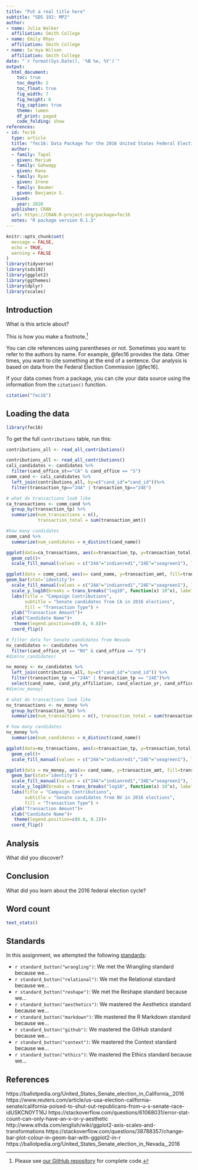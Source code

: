 ```yaml
---
title: "Put a real title here"
subtitle: "SDS 192: MP2"
author: 
- name: Julia Walker
  affiliation: Smith College
- name: Emily Rhyu
  affiliation: Smith College
- name: Sa'mya Wilson
  affiliation: Smith College
date: "`r format(Sys.Date(), '%B %e, %Y')`"
output: 
  html_document:
    toc: true
    toc_depth: 2
    toc_float: true
    fig_width: 7
    fig_height: 6
    fig_caption: true
    theme: lumen
    df_print: paged
    code_folding: show
references:
- id: fec16
  type: article
  title: "fec16: Data Package for the 2016 United States Federal Elections"
  author: 
  - family: Tapal
    given: Marium
  - family: Gahwagy
    given: Rana
  - family: Ryan
    given: Irene
  - family: Baumer
    given: Benjamin S.
  issued:
    year: 2020
  publisher: CRAN
  url: https://CRAN.R-project.org/package=fec16
  notes: "R package version 0.1.3"
---
```


```r
knitr::opts_chunk$set(
  message = FALSE,
  echo = TRUE,
  warning = FALSE
)
library(tidyverse)
library(sds192)
library(ggplot2)
library(ggthemes)
library(dplyr)
library(scales)
```

## Introduction

What is this article about? 

This is how you make a footnote.[^github]

[^github]: Please see [our GitHub repository](https://github.com/sds192-i21/mp2-pacific-a) for complete code. 

You can cite references using parentheses or not. Sometimes you want to refer to the authors by name. 
For example, @fec16 provides the data. 
Other times, you want to cite something at the end of a sentence. 
Our analysis is based on data from the Federal Election Commission [@fec16].

If your data comes from a package, you can cite your data source using the information from the `citation()` function.

```r
citation("fec16")
```


## Loading the data

```r
library(fec16)
```

To get the full `contributions` table, run this:

```r
contributions_all <- read_all_contributions()
```


```r
contributions_all <- read_all_contributions()
cali_candidates <- candidates %>%
  filter(cand_office_st=="CA" & cand_office == "S") 
comm_cand <- cali_candidates %>%
  left_join(contributions_all, by=c("cand_id"="cand_id"))%>%
  filter(transaction_tp=="24A" | transaction_tp=="24E")
```

```r
# what do transactions look like
ca_transactions <- comm_cand %>%
  group_by(transaction_tp) %>%
  summarize(num_transactions = n(),
            transaction_total = sum(transaction_amt))

#how many candidates
comm_cand %>%
  summarize(num_candidates = n_distinct(cand_name))

ggplot(data=ca_transactions, aes(x=transaction_tp, y=transaction_total, fill=transaction_tp))+
  geom_col()+
  scale_fill_manual(values = c("24A"="indianred1","24E"="seagreen1"), labels = c("24A (opposing)", "24E (supporting)" ))
```

```r
ggplot(data = comm_cand, aes(x= cand_name, y=transaction_amt, fill=transaction_tp))+
geom_bar(stat='identity')+
  scale_fill_manual(values = c("24A"="indianred1","24E"="seagreen1"), labels = c("24A (opposing)", "24E (supporting)" ))+
  scale_y_log10(breaks = trans_breaks("log10", function(x) 10^x), labels = trans_format("log10", math_format(10^.x)))+
  labs(title = "Campaign Contributions",
       subtitle = "Senate candidates from CA in 2016 elections",
       fill = "Transaction Type") +
  ylab("Transaction Amount")+
  xlab("Candidate Name")+
   theme(legend.position=c(0.8, 0.8))+
  coord_flip()
```

```r
# filter data for Senate candidates from Nevada
nv_candidates <- candidates %>%
  filter(cand_office_st == "NV" & cand_office == "S")
#dim(nv_candidates)

nv_money <- nv_candidates %>%
  left_join(contributions_all, by=c("cand_id"="cand_id")) %>%
  filter(transaction_tp == "24A" | transaction_tp == "24E")%>%
  select(cand_name, cand_pty_affiliation, cand_election_yr, cand_office, transaction_tp, transaction_amt)
#dim(nv_money)
```

```r
# what do transactions look like
nv_transactions <- nv_money %>%
  group_by(transaction_tp) %>%
  summarize(num_transactions = n(), transaction_total = sum(transaction_amt))

# how many candidates
nv_money %>% 
  summarize(num_candidates = n_distinct(cand_name))

ggplot(data=nv_transactions, aes(x=transaction_tp, y=transaction_total, fill=transaction_tp))+
  geom_col()+
  scale_fill_manual(values = c("24A"="indianred1","24E"="seagreen1"), labels = c("24A (opposing)", "24E (supporting)" ))
```

```r
ggplot(data = nv_money, aes(x= cand_name, y=transaction_amt, fill=transaction_tp))+
  geom_bar(stat='identity') +
  scale_fill_manual(values = c("24A"="indianred1","24E"="seagreen1"), labels = c("24A (opposing)", "24E (supporting)" ))+
  scale_y_log10(breaks = trans_breaks("log10", function(x) 10^x), labels = trans_format("log10", math_format(10^.x)))+
  labs(title = "Campaign Contributions",
       subtitle = "Senate candidates from NV in 2016 elections",
       fill = "Transaction Type") +
  ylab("Transaction Amount")+
  xlab("Candidate Name")+
   theme(legend.position=c(0.8, 0.2))+
  coord_flip()
```

## Analysis

What did you discover?

## Conclusion

What did you learn about the 2016 federal election cycle?

## Word count

```r
text_stats()
```

## Standards

In this assignment, we attempted the following [standards](https://beanumber.github.io/sds192/standards.html):

- `r standard_button("wrangling")`: We met the Wrangling standard because we...
- `r standard_button("relational")`: We met the Relational standard because we...
- `r standard_button("reshape")`: We met the Reshape standard because we...
- `r standard_button("aesthetics")`: We mastered the Aesthetics standard because we...
- `r standard_button("markdown")`: We mastered the R Markdown standard because we...
- `r standard_button("github")`: We mastered the GitHub standard because we...
- `r standard_button("context")`: We mastered the Context standard because we...
- `r standard_button("ethics")`: We mastered the Ethics standard because we...

## References
https://ballotpedia.org/United_States_Senate_election_in_California,_2016
https://www.reuters.com/article/us-usa-election-california-senate/california-poised-to-shut-out-republicans-from-u-s-senate-race-idUSKCN0YT16J
https://stackoverflow.com/questions/61068031/error-stat-count-can-only-have-an-x-or-y-aesthetic
http://www.sthda.com/english/wiki/ggplot2-axis-scales-and-transformations
https://stackoverflow.com/questions/38788357/change-bar-plot-colour-in-geom-bar-with-ggplot2-in-r
https://ballotpedia.org/United_States_Senate_election_in_Nevada,_2016